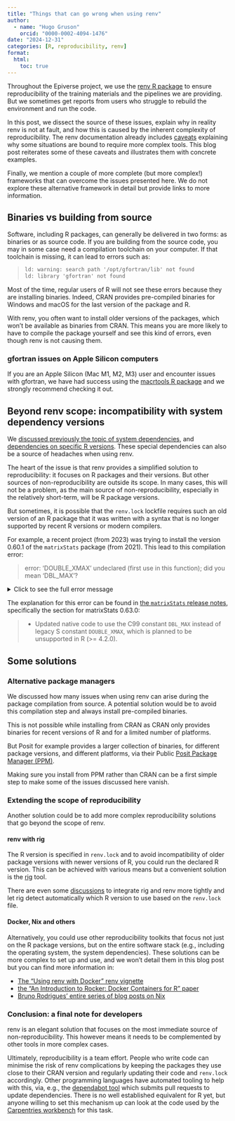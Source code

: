 ```yaml
---
title: "Things that can go wrong when using renv"
author:
  - name: "Hugo Gruson"
    orcid: "0000-0002-4094-1476"
date: "2024-12-31"
categories: [R, reproducibility, renv]
format:
  html: 
    toc: true
---
```


Throughout the Epiverse project, we use the [renv R package](https://rstudio.github.io/renv/) to ensure reproducibility of the training materials and the pipelines we are providing.
But we sometimes get reports from users who struggle to rebuild the environment and run the code.

In this post, we dissect the source of these issues, explain why in reality renv is not at fault, and how this is caused by the inherent complexity of reproducibility. The renv documentation already includes [caveats](https://rstudio.github.io/renv/articles/renv.html#caveats) explaining why some situations are bound to require more complex tools. This blog post reiterates some of these caveats and illustrates them with concrete examples.

Finally, we mention a couple of more complete (but more complex!) frameworks that can overcome the issues presented here.
We do not explore these alternative framework in detail but provide links to more information.

## Binaries vs building from source

Software, including R packages, can generally be delivered in two forms: as binaries or as source code.
If you are building from the source code, you may in some case need a compilation toolchain on your computer.
If that toolchain is missing, it can lead to errors such as:

> ```txt
> ld: warning: search path '/opt/gfortran/lib' not found
> ld: library 'gfortran' not found
> ```

Most of the time, regular users of R will not see these errors because they are installing binaries.
Indeed, CRAN provides pre-compiled binaries for Windows and macOS for the last version of the package and R.

With renv, you often want to install older versions of the packages, which won't be available as binaries from CRAN.
This means you are more likely to have to compile the package yourself and see this kind of errors, even though renv is not causing them.

::: {.callout-tip}

### gfortran issues on Apple Silicon computers

If you are an Apple Silicon (Mac M1, M2, M3) user and encounter issues with gfortran, we have had success using the [macrtools R package](https://github.com/coatless-mac/macrtools/) and we strongly recommend checking it out.

:::

## Beyond renv scope: incompatibility with system dependency versions

We [discussed previously the topic of system dependencies](../system-dependencies/), and [dependencies on specific R versions](https://blog.r-hub.io/2022/09/12/r-dependency/). These special dependencies can also be a source of headaches when using renv.

The heart of the issue is that renv provides a simplified solution to reproducibility: it focuses on R packages and their versions.
But other sources of non-reproducibility are outside its scope. In many cases, this will not be a problem, as the main source of non-reproducibility, especially in the relatively short-term, will be R package versions.

But sometimes, it is possible that the `renv.lock` lockfile requires such an old version of an R package that it was written with a syntax that is no longer supported by recent R versions or modern compilers.

For example, a recent project (from 2023) was trying to install the version 0.60.1 of the `matrixStats` package (from 2021). This lead to this compilation error:

> error: ‘DOUBLE_XMAX’ undeclared (first use in this function); did you mean ‘DBL_MAX’?

<details><summary>Click to see the full error message</summary>

```txt
! Error installing package 'matrixStats':
=======================================

* installing *source* package ‘matrixStats’ ...
** package ‘matrixStats’ successfully unpacked and MD5 sums checked
** using staged installation
** libs
using C compiler: ‘gcc (Ubuntu 11.4.0-1ubuntu1~22.04) 11.4.0’
gcc -I"/usr/share/R/include" -DNDEBUG       -fpic  -g -O2 -ffile-prefix-map=/build/r-base-H0vbME/r-base-4.3.2=. -fstack-protector-strong -Wformat -Werror=format-security -Wdate-time -D_FORTIFY_SOURCE=2  -c 000.init.c -o 000.init.o
gcc -I"/usr/share/R/include" -DNDEBUG       -fpic  -g -O2 -ffile-prefix-map=/build/r-base-H0vbME/r-base-4.3.2=. -fstack-protector-strong -Wformat -Werror=format-security -Wdate-time -D_FORTIFY_SOURCE=2  -c allocMatrix2.c -o allocMatrix2.o
gcc -I"/usr/share/R/include" -DNDEBUG       -fpic  -g -O2 -ffile-prefix-map=/build/r-base-H0vbME/r-base-4.3.2=. -fstack-protector-strong -Wformat -Werror=format-security -Wdate-time -D_FORTIFY_SOURCE=2  -c anyMissing.c -o anyMissing.o
gcc -I"/usr/share/R/include" -DNDEBUG       -fpic  -g -O2 -ffile-prefix-map=/build/r-base-H0vbME/r-base-4.3.2=. -fstack-protector-strong -Wformat -Werror=format-security -Wdate-time -D_FORTIFY_SOURCE=2  -c binCounts.c -o binCounts.o
gcc -I"/usr/share/R/include" -DNDEBUG       -fpic  -g -O2 -ffile-prefix-map=/build/r-base-H0vbME/r-base-4.3.2=. -fstack-protector-strong -Wformat -Werror=format-security -Wdate-time -D_FORTIFY_SOURCE=2  -c binMeans.c -o binMeans.o
gcc -I"/usr/share/R/include" -DNDEBUG       -fpic  -g -O2 -ffile-prefix-map=/build/r-base-H0vbME/r-base-4.3.2=. -fstack-protector-strong -Wformat -Werror=format-security -Wdate-time -D_FORTIFY_SOURCE=2  -c colCounts.c -o colCounts.o
gcc -I"/usr/share/R/include" -DNDEBUG       -fpic  -g -O2 -ffile-prefix-map=/build/r-base-H0vbME/r-base-4.3.2=. -fstack-protector-strong -Wformat -Werror=format-security -Wdate-time -D_FORTIFY_SOURCE=2  -c colOrderStats.c -o colOrderStats.o
gcc -I"/usr/share/R/include" -DNDEBUG       -fpic  -g -O2 -ffile-prefix-map=/build/r-base-H0vbME/r-base-4.3.2=. -fstack-protector-strong -Wformat -Werror=format-security -Wdate-time -D_FORTIFY_SOURCE=2  -c colRanges.c -o colRanges.o
gcc -I"/usr/share/R/include" -DNDEBUG       -fpic  -g -O2 -ffile-prefix-map=/build/r-base-H0vbME/r-base-4.3.2=. -fstack-protector-strong -Wformat -Werror=format-security -Wdate-time -D_FORTIFY_SOURCE=2  -c diff2.c -o diff2.o
gcc -I"/usr/share/R/include" -DNDEBUG       -fpic  -g -O2 -ffile-prefix-map=/build/r-base-H0vbME/r-base-4.3.2=. -fstack-protector-strong -Wformat -Werror=format-security -Wdate-time -D_FORTIFY_SOURCE=2  -c indexByRow.c -o indexByRow.o
gcc -I"/usr/share/R/include" -DNDEBUG       -fpic  -g -O2 -ffile-prefix-map=/build/r-base-H0vbME/r-base-4.3.2=. -fstack-protector-strong -Wformat -Werror=format-security -Wdate-time -D_FORTIFY_SOURCE=2  -c logSumExp.c -o logSumExp.o
gcc -I"/usr/share/R/include" -DNDEBUG       -fpic  -g -O2 -ffile-prefix-map=/build/r-base-H0vbME/r-base-4.3.2=. -fstack-protector-strong -Wformat -Werror=format-security -Wdate-time -D_FORTIFY_SOURCE=2  -c mean2.c -o mean2.o
In file included from mean2_lowlevel.h:14,
                 from mean2.c:9:
mean2_lowlevel_template.h: In function ‘mean2_int’:
mean2_lowlevel_template.h:59:13: error: ‘DOUBLE_XMAX’ undeclared (first use in this function); did you mean ‘DBL_MAX’?
   59 |   if (sum > DOUBLE_XMAX) {
      |             ^~~~~~~~~~~
      |             DBL_MAX
mean2_lowlevel_template.h:59:13: note: each undeclared identifier is reported only once for each function it appears in
In file included from mean2_lowlevel.h:18,
                 from mean2.c:9:
mean2_lowlevel_template.h: In function ‘mean2_dbl’:
mean2_lowlevel_template.h:59:13: error: ‘DOUBLE_XMAX’ undeclared (first use in this function); did you mean ‘DBL_MAX’?
   59 |   if (sum > DOUBLE_XMAX) {
      |             ^~~~~~~~~~~
      |             DBL_MAX
make: *** [/usr/lib/R/etc/Makeconf:191: mean2.o] Error 1
ERROR: compilation failed for package ‘matrixStats’
```

</details>

The explanation for this error can be found in [the `matrixStats` release notes](https://github.com/HenrikBengtsson/matrixStats/blob/799669fc6de6f55a74cab06cc6a97634aa24ab0e/NEWS.md?plain=1#L111-L113), specifically the section for matrixStats 0.63.0:

> * Updated native code to use the C99 constant `DBL_MAX` instead of legacy S
constant `DOUBLE_XMAX`, which is planned to be unsupported in R (>= 4.2.0).

## Some solutions

### Alternative package managers

We discussed how many issues when using renv can arise during the package compilation from source.
A potential solution would be to avoid this compilation step and always install pre-compiled binaries.

This is not possible while installing from CRAN as CRAN only provides binaries for recent versions of R and for a limited number of platforms.

But Posit for example provides a larger collection of binaries, for different package versions, and different platforms, via their Public [Posit Package Manager (PPM)](https://packagemanager.posit.co/).

Making sure you install from PPM rather than CRAN can be a first simple step to make some of the issues discussed here vanish.

### Extending the scope of reproducibility

Another solution could be to add more complex reproducibility solutions that go beyond the scope of renv.

#### renv with rig

The R version is specified in `renv.lock` and to avoid incompatibility of older package versions with newer versions of R, you could run the declared R version.
This can be achieved with various means but a convenient solution is the [rig](https://github.com/r-lib/rig) tool.

There are even some [discussions](https://github.com/r-lib/rig/issues/131) to integrate rig and renv more tightly and let rig detect automatically which R version to use based on the `renv.lock` file.

#### Docker, Nix and others

Alternatively, you could use other reproducibility toolkits that focus not just on the R package versions, but on the entire software stack (e.g., including the operating system, the system dependencies).
These solutions can be more complex to set up and use, and we won't detail them in this blog post but you can find more information in:

* [The "Using renv with Docker" renv vignette](https://rstudio.github.io/renv/articles/docker.html)
* [the "An Introduction to Rocker: Docker Containers for R" paper](https://doi.org/10.32614/RJ-2017-065)
* [Bruno Rodrigues' entire series of blog posts on Nix](https://www.brodrigues.co/blog/2023-07-13-nix_for_r_part1/)

### Conclusion: a final note for developers

renv is an elegant solution that focuses on the most immediate source of non-reproducibility. This however means it needs to be complemented by other tools in more complex cases.

Ultimately, reproducibility is a team effort. People who write code can minimise the risk of renv complications by keeping the packages they use close to their CRAN version and regularly updating their code and `renv.lock` accordingly.
Other programming languages have automated tooling to help with this, via, e.g., the [dependabot tool](https://github.blog/2020-06-01-keep-all-your-packages-up-to-date-with-dependabot/) which submits pull requests to update dependencies.
There is no well established equivalent for R yet, but anyone willing to set this mechanism up can look at the code used by the [Carpentries workbench](https://github.com/carpentries/actions/tree/70ff4b4e8d50fdcd0eb33e7c33a4a6f305a82702/update-lockfile) for this task.
